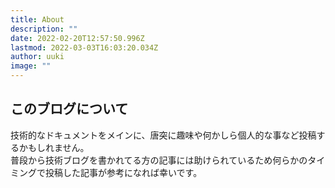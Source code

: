 ```yaml
---
title: About
description: ""
date: 2022-02-20T12:57:50.996Z
lastmod: 2022-03-03T16:03:20.034Z
author: uuki
image: ""
---
```


## このブログについて
技術的なドキュメントをメインに、唐突に趣味や何かしら個人的な事など投稿するかもしれません。  
普段から技術ブログを書かれてる方の記事には助けられているため何らかのタイミングで投稿した記事が参考になれば幸いです。